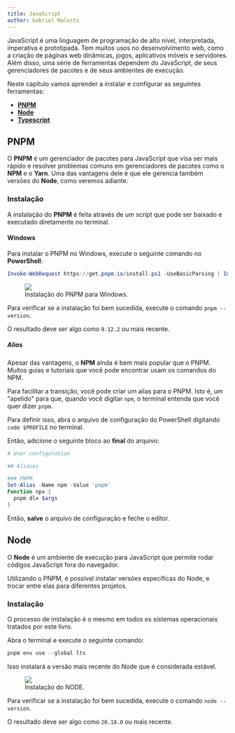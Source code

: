 ```yaml
---
title: JavaScript
author: Gabriel Malosto
---
```


JavaScript é uma linguagem de programação de alto nível, interpretada, imperativa e prototipada.
Tem muitos usos no desenvolvimento web, como a criação de páginas web dinâmicas, jogos, aplicativos móveis e servidores.
Além disso, uma série de ferramentas dependem do JavaScript, de seus gerenciadores de pacotes e de seus ambientes de execução.

Neste capítulo vamos aprender a instalar e configurar as seguintes ferramentas:

- [**PNPM**](https://pnpm.io/)
- [**Node**](https://nodejs.org/)
- [**Typescript**](https://www.typescriptlang.org/)

## PNPM

O **PNPM** é um gerenciador de pacotes para JavaScript que visa ser mais rápido e resolver problemas comuns em gerenciadores de pacotes como o **NPM** e o **Yarn**.
Uma das vantagens dele é que ele gerencia também versões do **Node**, como veremos adiante.

### Instalação

A instalação do **PNPM** é feita através de um script que pode ser baixado e executado diretamente no terminal.

#### Windows

Para instalar o PNPM no Windows, execute o seguinte comando no **PowerShell**:

```powershell
Invoke-WebRequest https://get.pnpm.io/install.ps1 -UseBasicParsing | Invoke-Expression
```

<figure>
  <img src="/book_andesito/src/assets/content/docs/javascript/install_pnpm.png" />
  <figcaption>Instalação do PNPM para Windows.</figcaption>
</figure>

Para verificar se a instalação foi bem sucedida, execute o comando `pnpm --version`.

O resultado deve ser algo como `9.12.2` ou mais recente.

##### Alias

Apesar das vantagens, o **NPM** ainda é bem mais popular que o PNPM.
Muitos guias e tutoriais que você pode encontrar usam os comandos do NPM.

Para facilitar a transição, você pode criar um alias para o PNPM.
Isto é, um "apelido" para que, quando você digitar `npm`, o terminal entenda que você quer dizer `pnpm`.

Para definir isso, abra o arquivo de configuração do PowerShell digitando `code $PROFILE` no terminal.

Então, adicione o seguinte bloco ao **final** do arquivo:

```powershell
# User configuration

## Aliases

### PNPM
Set-Alias -Name npm -Value 'pnpm'
Function npx {
  pnpm dlx $args
}
```

Então, **salve** o arquivo de configuração e feche o editor.

## Node

O **Node** é um ambiente de execução para JavaScript que permite rodar códigos JavaScript fora do navegador.

Utilizando o PNPM, é possível instalar versões específicas do Node, e trocar entre elas para diferentes projetos.

### Instalação

O processo de instalação é o mesmo em todos os sistemas operacionais tratados por este livro.

Abra o terminal e execute o seguinte comando:

```powershell
pnpm env use --global lts
```

Isso instalará a versão mais recente do Node que é considerada estável.

<figure>
  <img src="/book_andesito/src/assets/content/docs/javascript/install_node.png" />
  <figcaption>Instalação do NODE.</figcaption>
</figure>

Para verificar se a instalação foi bem sucedida, execute o comando `node --version`.

O resultado deve ser algo como `20.18.0` ou mais recente.
